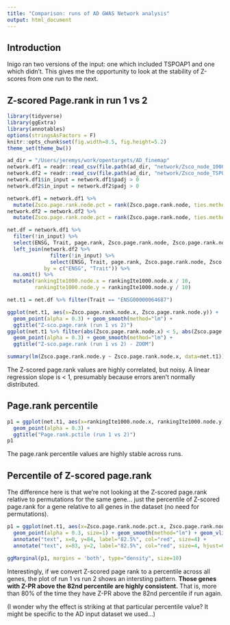 ```yaml
---
title: "Comparison: runs of AD GWAS Network analysis"
output: html_document
---
```


## Introduction
Inigo ran two versions of the input: one which included TSPOAP1 and one which didn't. This gives me the opportunity to look at the stability of Z-scores from one run to the next.

## Z-scored Page.rank in run 1 vs 2

```r
library(tidyverse)
library(ggExtra)
library(annotables)
options(stringsAsFactors = F)
knitr::opts_chunk$set(fig.width=8.5, fig.height=5.2)
theme_set(theme_bw())

ad_dir = "/Users/jeremys/work/opentargets/AD_finemap"
network.df1 = readr::read_csv(file.path(ad_dir, "network/Zsco_node_1000ite.csv"))
network.df2 = readr::read_csv(file.path(ad_dir, "network/Zsco_node_TSPOAP1_1000ite.csv"))
network.df1$in_input = network.df1$padj > 0
network.df2$in_input = network.df2$padj > 0

network.df1 = network.df1 %>%
  mutate(Zsco.page.rank.node.pct = rank(Zsco.page.rank.node, ties.method = "average") / length(Zsco.page.rank.node) * 100)
network.df2 = network.df2 %>%
  mutate(Zsco.page.rank.node.pct = rank(Zsco.page.rank.node, ties.method = "average") / length(Zsco.page.rank.node) * 100)

net.df = network.df1 %>%
  filter(!in_input) %>%
  select(ENSG, Trait, page.rank, Zsco.page.rank.node, Zsco.page.rank.node.pct, rankingIte1000.node) %>%
  left_join(network.df2 %>%
              filter(!in_input) %>%
              select(ENSG, Trait, page.rank, Zsco.page.rank.node, Zsco.page.rank.node.pct, rankingIte1000.node),
            by = c("ENSG", "Trait")) %>%
  na.omit() %>%
  mutate(rankingIte1000.node.x = rankingIte1000.node.x / 10,
         rankingIte1000.node.y = rankingIte1000.node.y / 10)

net.t1 = net.df %>% filter(Trait == "ENSG00000064687")

ggplot(net.t1, aes(x=Zsco.page.rank.node.x, Zsco.page.rank.node.y)) +
  geom_point(alpha = 0.3) + geom_smooth(method="lm") +
  ggtitle("Z-sco.page.rank (run 1 vs 2)")
ggplot(net.t1 %>% filter(abs(Zsco.page.rank.node.x) < 5, abs(Zsco.page.rank.node.y) < 5), aes(x=Zsco.page.rank.node.x, Zsco.page.rank.node.y)) +
  geom_point(alpha = 0.3) + geom_smooth(method="lm") +
  ggtitle("Z-sco.page.rank (run 1 vs 2) - ZOOM")

summary(lm(Zsco.page.rank.node.y ~ Zsco.page.rank.node.x, data=net.t1))
```

The Z-scored page.rank values are highly correlated, but noisy. A linear regression slope is < 1, presumably because errors aren't normally distributed.

## Page.rank percentile

```r
p1 = ggplot(net.t1, aes(x=rankingIte1000.node.x, rankingIte1000.node.y)) +
  geom_point(alpha = 0.3) +
  ggtitle("Page.rank.pctile (run 1 vs 2)")
p1
```

The page.rank percentile values are highly stable across runs.

## Percentile of Z-scored page.rank

The difference here is that we're not looking at the Z-scored page.rank relative to permutations for the same gene... just the percentile of Z-scored page.rank for a gene relative to all genes in the dataset (no need for permutations).

```r

p1 = ggplot(net.t1, aes(x=Zsco.page.rank.node.pct.x, Zsco.page.rank.node.pct.y)) +
  geom_point(alpha = 0.3, size=1) + geom_smooth(method="lm") + geom_vline(xintercept = 82.5)  + geom_hline(yintercept = 82.5) +
  annotate("text", x=0, y=84, label="82.5%", col="red", size=4) +
  annotate("text", x=83, y=2, label="82.5%", col="red", size=4, hjust=0)

ggMarginal(p1, margins = 'both', type="density", size=10)
```

Interestingly, if we convert Z-scored page rank to a percentile across all genes, the plot of run 1 vs run 2 shows an intersting pattern. **Those genes with Z-PR above the 82nd percentile are highly consistent.** That is, more than 80% of the time they have Z-PR above the 82nd percentile if run again.

(I wonder why the effect is striking at that particular percentile value? It might be specific to the AD input dataset we used...)
